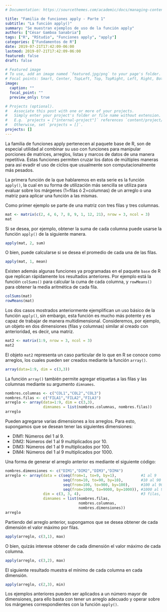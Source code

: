 ```yaml
---
# Documentation: https://sourcethemes.com/academic/docs/managing-content/

title: "Familia de funciones apply - Parte 1"
subtitle: "La función apply()"
summary: "Se muestran ejemplos de uso de la función apply"
authors: ["César Gamboa Sanabria"]
tags: ["R", "RStudio", "Funciones apply", "apply"]
categories: ["Fundamentos de R"]
date: 2019-07-21T17:42:09-06:00
lastmod: 2019-07-21T17:42:09-06:00
featured: false
draft: false

# Featured image
# To use, add an image named `featured.jpg/png` to your page's folder.
# Focal points: Smart, Center, TopLeft, Top, TopRight, Left, Right, BottomLeft, Bottom, BottomRight.
image:
  caption: ""
  focal_point: ""
  preview_only: true

# Projects (optional).
#   Associate this post with one or more of your projects.
#   Simply enter your project's folder or file name without extension.
#   E.g. `projects = ["internal-project"]` references `content/project/deep-learning/index.md`.
#   Otherwise, set `projects = []`.
projects: []
---
```


La familia de funciones apply pertenecen al paquete base de R, son de especial utilidad al combinar su uso con funciones para manipular porciones de matrices, arreglos, listas y marcos de datos de una manera repetitiva. Estas funciones permiten cruzar los datos de múltiples maneras para así evadir el uso de ciclos que usualmente son computacionalmente más pesados.

La primera función de la que hablaremos en esta serie es la función `apply()`, la cual en su forma de utilización más sencilla se utiliza para evaluar sobre los márgenes (1=filas ó 2=columnas) de un arreglo o una matriz para aplicar una función a las mismas.

Como primer ejemplo se parte de una matriz con tres filas y tres columnas.

```r
mat <- matrix(c(2, 4, 6, 7, 8, 9, 1, 12, 21), nrow = 3, ncol = 3)
mat
```

Si se desea, por ejemplo, obtener la suma de cada columna puede usarse la función `apply()` de la siguiente manera.

```r
apply(mat, 2, sum)
```

O bien, puede calcularse si se desea el promedio de cada una de las filas.

```r
apply(mat, 1, mean)
```

Existen además algunas funciones ya programadas en el paquete `base` de R que replican rápidamente los resultados anteriores. Por ejemplo está la función `colSums()` para calcular la cuma de cada columna, y `rowMeans()` para obtener la media aritmética de cada fila.

```r
colSums(mat)
rowMeans(mat)
```

Los dos casos mostrados anteriormente ejemplifican un uso básico de la función `apply()`, sin embargo, esta función es mucho más potente y es capaz de trabajar de manera multidimensional. Consideremos, por ejemplo, un objeto en dos dimensiones (filas y columnas) similar al creado con anterioridad, es decir, una matriz.

```r
mat2 <- matrix(1:9, nrow = 3, ncol = 3)
mat2
```

El objeto `mat2` representa un caso particular de lo que en R se conoce como arreglos, los cuales pueden ser creados mediante la función `array()`.

```r
array(data=1:9, dim = c(3,3))
```

La función `array()` también permite agregar etiquetas a las filas y las columnas mediante su argumento `dimnames`.

```r
nombres.columnas <- c("COL1","COL2","COL3")
nombres.filas <- c("FILA1","FILA2","FILA3")
arreglo <- array(data=1:9, dim = c(3,3), 
                 dimnames = list(nombres.columnas, nombres.filas))
arreglo
```

Pueden agregarse varias dimensiones a los arreglos. Para esto, supongamos que se desean tener las siguientes dimensiones:

 - DIM1: Números del 1 al 9.
 - DIM2: Números del 1 al 9 multiplicados por 10.
 - DIM3: Números del 1 al 9 multiplicados por 100.
 - DIM4: Números del 1 al 9 multiplicados por 1000.

Una forma de generar el arreglo anterior es mediante el siguiente código:

```r
nombres.dimensiones <- c("DIM1","DIM2","DIM3","DIM4")
arreglo <- array(data = c(seq(from=1, to=9, by=1),           #1 al 9
                          seq(from=10, to=90, by=10),        #10 al 90
                          seq(from=100, to=900, by=100),     #100 al 900
                          seq(from=1000, to=9000, by=1000)), #1000 al 9000
                 dim = c(3, 3, 4),                           #3 filas, 3 columnas y 4 dimensiones
                 dimnames = list(nombres.filas,
                                 nombres.columnas,
                                 nombres.dimensiones))
arreglo
```

Partiendo del arreglo anterior, supongamos que se desea obtener de cada dimensión el valor máximo por filas.

```r
apply(arreglo, c(3,1), max)
```

O bien, quizás interese obtener de cada dimensión el valor máximo de cada columna.

```r
apply(arreglo, c(3,2), max)
```

El siguiente resultado muestra el mínimo de cada columna en cada dimensión.

```r
apply(arreglo, c(2,3), min)
```

Los ejemplos anteriores pueden ser aplicados a un número mayor de dimensiones, para ello basta con tener un arreglo adecuado y operar sobre los márgenes correspondientes con la función `apply()`.
